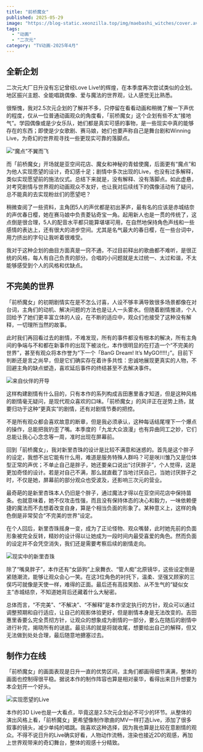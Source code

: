 ```yaml
---
title: "前桥魔女"
published: 2025-05-29
image: "https://blog-static.xeonzilla.top/img/maebashi_witches/cover.avif"
tags: 
  - "动画"
  - "二次元"
category: "TV动画-2025年4月"
---
```

## 全新企划
二次元大厂日升没有忘记曾经Love Live!的辉煌，在本季度再次尝试类似的企划。地区振兴主题、全能唱跳偶像、爱与魔法的世界观，让人感觉无比熟悉。

很惭愧，我对2.5次元企划的了解并不多，只停留在看看动画和稍微了解一下声优的程度，仅从一位普通动画观众的角度看，「前桥魔女」这个企划有些不太“接地气”。学园偶像或是少女乐队，她们都是真实可感的事物，是一些现实中真的能够存在的东西；即使是少女歌剧、赛马娘，她们也要声称自己是舞台剧和Winning Live，为奇幻的世界观寻找一些更现实可靠的落脚点。

![“魔点”不翼而飞](https://blog-static.xeonzilla.top/img/maebashi_witches/01.avif "“魔点”不翼而飞")

而「前桥魔女」开场就是亚空间花店、魔女和神秘的青蛙使魔，后面更有“魔点”和为他人实现愿望的设计，奇幻感十足；剧情中多次出现的Live，也没有过多解释，类似实现愿望前的施法仪式。总结下来就是，没有解释、没有落脚点。如此虚悬，对考究剧情与世界观的动画观众不友好，也让我对后续线下的偶像活动有了疑问，总不能真的去实现粉丝们的愿望吧？

稍微查阅了一些资料，主角团5人的声优都是初出茅庐，最有名的应该是赤城结奈的声优春日樱，她在赛马娘中负责菱钻奇宝一角。起用新人也是一贯的传统了，这点倒是很合理，5人的配音水平都只能算堪堪可用，在自然地保持角色声线和一些感情的表达上，还有很大的进步空间。尤其是名气最大的春日樱，在一些台词中，用力挤出的字句让我听着很难受。

我对于这种企划的曲目方面真是一窍不通，不过目前释出的歌曲都不难听，是很正统的风格，每人有自己负责的部分。合唱的小问题就是太过统一、太过和谐，不太能够感受到个人的风格和优缺点。

## 不完美的世界
「前桥魔女」的初期剧情实在是不怎么讨喜，人设不够丰满导致很多场景都像在对台词，主角们的动机、解决问题的方法也是让人一头雾水。但随着剧情推进，个人回给予了她们更丰富立体的人设，在不断的适应中，观众们也接受了这种没有解释，一切理所当然的故事。

此时我们再回看过去的剧情，不难发现，所有的事件都没有根本的解决，所有主角间的争端与不和都在新事件的出现下被淡化，本作很明显的在打造一个“不完美的世界”，甚至有观众将本作誉为“下一个「BanG Dream! It’s MyGO!!!!!」”。目前下判断还是言之尚早，但是它们确实存在着许多共性：忠诚地展现更真实的人物，不回避主角的缺点塑造，喜欢延后事件的终结甚至不去解决事件。

![来自伙伴的开导](https://blog-static.xeonzilla.top/img/maebashi_witches/02.avif "来自伙伴的开导")

这样构建剧情有什么目的，只有本作的系列构成吉田惠里香才知道，但是这种风格的剧情毫无疑问，是现代观众喜欢的口味。「前桥魔女」的风评正在逆势上扬，就要归功于这种“更真实”的剧情，还有对剧情节奏的把控。

不是所有观众都会喜欢故意的断章，但是我必须承认，这种每话结尾埋下一个爆点的操作，总能把我钓歪了嘴。本季度的「九龙大众浪漫」也有异曲同工之妙，它们总能让我心心念念等一周，准时出现在屏幕前。

回到「前桥魔女」，我对新里杏珠的设计是比较不满意和迷惑的。首先是这个胖子的设定，我想不出它能有什么用，难道是服务特殊人群吗？可是咲川雏乃又是位体型正常的声优；不单止自己是胖子，她还要亲口说出“讨厌胖子”，个人觉得，这是更加奇怪的设计。若是对自己不满，那么就直截了当地讨厌自己，当她讨厌胖子之时，不仅是她，屏幕前的部分观众也受波及，还影响三次元的营业。

最奇葩的是新里杏珠本人仍旧是个胖子，通过魔法才得以在亚空间花店中保持苗条。也就意味着，她不仅攻击性强，而且没有保持体态的决心和毅力，一味依赖便捷的魔法而不去想着改变自身，算是个相当负面的形象了。某种意义上，这样的角色倒是非常契合“不完美的世界”设定。

在个人回后，新里杏珠摇身一变，成为了正论怪物、观众嘴替，此时她先前的负面形象被完全反转，精妙的设计得以让她成为一段时间内最受喜爱的角色。然而负面的设定并不会凭空消失，我们还是需要考察后续的剧情走向。

![现实中的新里杏珠](https://blog-static.xeonzilla.top/img/maebashi_witches/03.avif "现实中的新里杏珠")

除了“嘴臭胖子”，本作还有“女舔狗”上泉舞衣、“管人痴”北原镜华，这些设定倒是紧随潮流，能够让观众会心一笑。在这3位角色的衬托下，温柔、坚强又顾家的三俣巧可就像是天使一样，难得的正面。最后还有高挂笑脸、从不生气的“疑似女主”赤城结奈，不知道她背后还藏着什么大秘密。

总体而言，“不完美”、“不解决”、“不解释”是本作坚定执行的方针，观众可以通过调整预期和自行适应，让自己的观影体验更好，但是剧情本身是无法改变的。吉田惠里香要么完全贯彻方针，让观众的想象成为剧情的一部分，要么在随后的剧情中进行补完，揭晓所有的谜底。最忌讳的就是将就收尾，想要给出自己的解释，但又无法做到处处合理，最后随意地搪塞过去。

## 制作力在线
「前桥魔女」的画面表现是日升一直的优势区间，主角们都画得细节满满，整体的画面也控制得很平稳。据说本作的制作阵容也算是相对豪华，看得出来日升想要为本企划开一个好头。

![实现愿望的Live](https://blog-static.xeonzilla.top/img/maebashi_witches/04.avif "实现愿望的Live")

本作的3D Live也是一大看点，毕竟这是2.5次元企划必不可少的环节。从整体的演出风格上看，「前桥魔女」更希望像制作歌曲的MV一样打造Live，添加了很多叙事的镜头，减少单纯的唱跳。我喜欢这种选择，因为我也算是比较在意剧情的观众。不得不说日升的Live确实好看，人物动作流畅，渲染也接近2D的观感，再加上世界观带来的奇幻舞台，整体的观感十分精致。